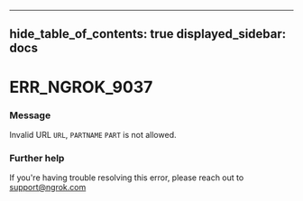 

---
hide_table_of_contents: true
displayed_sidebar: docs
---


# ERR_NGROK_9037

### Message
Invalid URL `URL`, `PARTNAME` `PART` is not allowed.

<ErrorDetails />



### Further help
If you're having trouble resolving this error, please reach out to [support@ngrok.com](mailto:support@ngrok.com?subject=Help%20with%20ERR_NGROK_9037)

